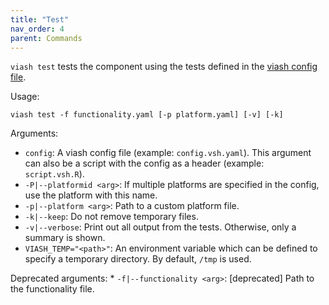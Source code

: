 ```yaml
---
title: "Test"
nav_order: 4
parent: Commands
---
```


`viash test` tests the component using the tests defined in the [viash config file](../../config).

Usage:
```
viash test -f functionality.yaml [-p platform.yaml] [-v] [-k]
```

Arguments:

* `config`: A viash config file (example: `config.vsh.yaml`). This argument can also be a script with the config as a header (example: `script.vsh.R`).
* `-P|--platformid <arg>`: If multiple platforms are specified in the config, use the platform with this name.
* `-p|--platform <arg>`: Path to a custom platform file.
* `-k|--keep`: Do not remove temporary files.
* `-v|--verbose`: Print out all output from the tests. Otherwise, only a summary is shown.
* `VIASH_TEMP="<path>"`: An environment variable which can be defined to specify a temporary directory. By default, `/tmp` is used.
  
Deprecated arguments:
* `-f|--functionality <arg>`: [deprecated] Path to the functionality file.
